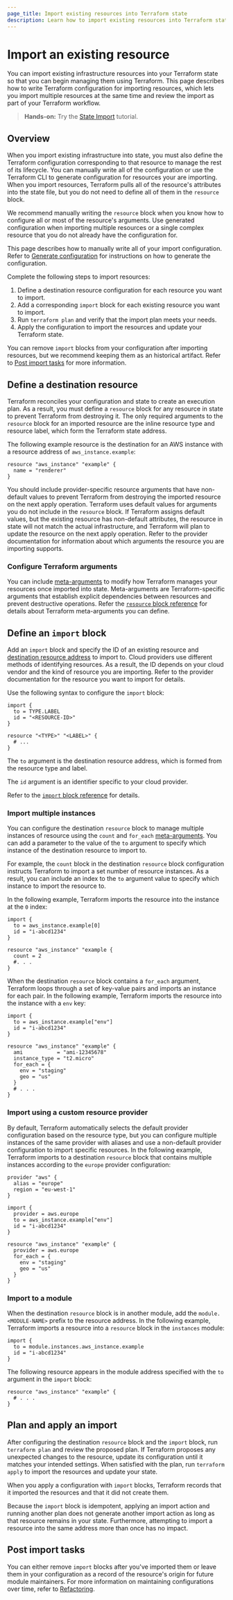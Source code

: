 ```yaml
---
page_title: Import existing resources into Terraform state
description: Learn how to import existing resources into Terraform state so that you can manage them as code 
---
```


# Import an existing resource

You can import existing infrastructure resources into your Terraform state so that you can begin managing them using Terraform. This page describes how to write Terraform configuration for importing resources, which lets you import multiple resources at the same time and review the import as part of your Terraform workflow. 

> **Hands-on:** Try the [State Import](/terraform/tutorials/state/state-import?utm_source=WEBSITE&utm_medium=WEB_IO&utm_offer=ARTICLE_PAGE&utm_content=DOCS) tutorial.


## Overview

When you import existing infrastructure into state, you must also define the Terraform configuration corresponding to that resource to manage the rest of its lifecycle. You can manually write all of the configuration or use the Terraform CLI to generate configuration for resources your are importing. When you import resources, Terraform pulls all of the resource's attributes into the state file, but you do not need to define all of them in the `resource` block. 

We recommend manually writing the `resource` block when you know how to configure all or most of the resource's arguments. Use generated configuration when importing multiple resources or a single complex resource that you do not already have the configuration for.

This page describes how to manually write all of your import configuration. Refer to [Generate configuration](/terraform/language/import/generating-configuration) for instructions on how to generate the configuration.

Complete the following steps to import resources:

1. Define a destination resource configuration for each resource you want to import. 
1. Add a corresponding `import` block for each existing resource you want to import. 
1. Run `terraform plan` and verify that the import plan meets your needs. 
1. Apply the configuration to import the resources and update your Terraform state.

You can remove `import` blocks from your configuration after importing resources, but we recommend keeping them as an historical artifact. Refer to [Post import tasks](#post-import-tasks) for more information.

## Define a destination resource 

Terraform reconciles your configuration and state to create an execution plan. As a result, you must define a `resource` block for any resource in state to prevent Terraform from destroying it. The only required arguments to the `resource` block for an imported resource are the inline resource type and resource label, which form the Terraform state address. 

The following example resource is the destination for an AWS instance with a resource address of `aws_instance.example`:

```hcl
resource "aws_instance" "example" {
  name = "renderer"
}
```

You should include provider-specific resource arguments that have non-default values to prevent Terraform from destroying the imported resource on the next apply operation. Terraform uses default values for arguments you do not include in the `resource` block. If Terraform assigns default values, but the existing resource has non-default attributes, the resource in state will not match the actual infrastructure, and Terraform will plan to update the resource on the next apply operation. Refer to the provider documentation for information about which arguments the resource you are importing supports.


### Configure Terraform arguments

You can include [meta-arguments](/terraform/language/meta-arguments) to modify how Terraform manages your resources once imported into state. Meta-arguments are Terraform-specific arguments that establish explicit dependencies between resources and prevent destructive operations. Refer the [`resource` block reference](/terraform/language/reference/block/resource) for details about Terraform meta-arguments you can define. 

## Define an `import` block

Add an `import` block and specify the ID of an existing resource and [destination resource address](#define-a-destination-resource) to import to. Cloud providers use different methods of identifying resources. As a result, the ID depends on your cloud vendor and the kind of resource you are importing. Refer to the provider documentation for the resource you want to import for details.

Use the following syntax to configure the `import` block: 
 
```hcl
import {
  to = TYPE.LABEL
  id = "<RESOURCE-ID>"
}

resource "<TYPE>" "<LABEL>" {
  # ...
}
```

The `to` argument is the destination resource address, which is formed from the resource type and label. 

The `id` argument is an identifier specific to your cloud provider.

Refer to the [`import` block reference](/terraform/language/reference/block/import) for details.


### Import multiple instances

You can configure the destination `resource` block to manage multiple instances of resource using the `count` and `for_each` [meta-arguments](/terraform/language/meta-arguments). You can add a parameter to the value of the `to` argument to specify which instance of the destination resource to import to. 

For example, the `count` block in the destination `resource` block configuration instructs Terraform to import a set number of resource instances. As a result, you can include an index to the `to` argument value to specify which instance to import the resource to. 

In the following example, Terraform imports the resource into the instance at the `0` index:

```hcl
import {
  to = aws_instance.example[0]
  id = "i-abcd1234"
}

resource "aws_instance" "example {
  count = 2
  #. . .
}
```

When the destination `resource` block contains a `for_each` argument, Terraform loops through a set of key-value pairs and imports an instance for each pair. In the following example, Terraform imports the resource into the instance with a `env` key:

```hcl
import {
  to = aws_instance.example["env"]
  id = "i-abcd1234"
}

resource "aws_instance" "example" {
  ami           = "ami-12345678"   
  instance_type = "t2.micro"
  for_each = { 
    env = "staging"
    geo = "us"
  }
  # . . .
}
```

### Import using a custom resource provider

By default, Terraform automatically selects the default provider configuration based on the resource type, but you can configure multiple instances of the same provider with aliases and use a non-default provider configuration to import specific resources. In the following example, Terraform imports to a destination `resource` block that contains multiple instances according to the `europe` provider configuration:

```hcl
provider "aws" {
  alias = "europe"
  region = "eu-west-1"
}

import {
  provider = aws.europe
  to = aws_instance.example["env"]
  id = "i-abcd1234"
}

resource "aws_instance" "example" {
  provider = aws.europe
  for_each = {
    env = "staging"
    geo = "us"
  }
}
```

### Import to a module

When the destination `resource` block is in another module, add the `module.<MODULE-NAME>` prefix to the resource address. In the following example, Terraform imports a resource into a `resource` block in the `instances` module:


<CodeBlockConfig filename="main.tf">

```hcl
import {
  to = module.instances.aws_instance.example
  id = "i-abcd1234"
}
```

</CodeBlockConfig>

The following resource appears in the module address specified with the `to` argument in the `import` block:

<CodeBlockConfig filename="instances/main.tf">

```hcl
resource "aws_instance" "example" {
  # . . .
}
```

</CodeBlockConfig>

## Plan and apply an import

After configuring the destination `resource` block and the `import` block, run `terraform plan` and review the proposed plan. If Terraform proposes any unexpected changes to the resource, update its configuration until it matches your intended settings. When satisfied with the plan, run `terraform apply` to import the resources and update your state. 

When you apply a configuration with `import` blocks, Terraform records that it imported the resources and that it did not create them. 

Because the `import` block is idempotent, applying an import action and running another plan does not generate another import action as long as that resource remains in your state. Furthermore, attempting to import a resource into the same address more than once has no impact. 

## Post import tasks

You can either remove `import` blocks after you've imported them or leave them in your configuration as a record of the resource's origin for future module maintainers. For more information on maintaining configurations over time, refer to [Refactoring](/terraform/language/modules/develop/refactoring).
